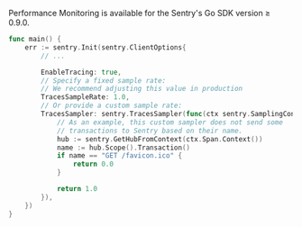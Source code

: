 Performance Monitoring is available for the Sentry's Go SDK version ≥ 0.9.0.

```go
func main() {
	err := sentry.Init(sentry.ClientOptions{
		// ...

		EnableTracing: true,
		// Specify a fixed sample rate:
		// We recommend adjusting this value in production
		TracesSampleRate: 1.0,
		// Or provide a custom sample rate:
		TracesSampler: sentry.TracesSampler(func(ctx sentry.SamplingContext) float64 {
			// As an example, this custom sampler does not send some
			// transactions to Sentry based on their name.
			hub := sentry.GetHubFromContext(ctx.Span.Context())
			name := hub.Scope().Transaction()
			if name == "GET /favicon.ico" {
				return 0.0
			}

			return 1.0
		}),
	})
}
```
